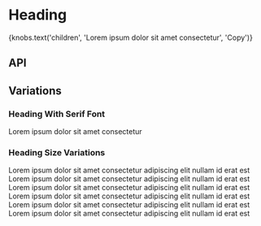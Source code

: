 
<Meta title="Components/Heading" component={Heading} />

# Heading

<Preview>
  <Story name="Base component">
    <Heading
      hasTopMargin={knobs.boolean('hasTopMargin', true, 'Presentation')}
      isFlush={knobs.boolean('isFlush', false, 'Presentation')}
      hasSerifFont={knobs.boolean('hasSerifFont', false, 'Typography')}
      level={knobs.select('level', ['1', '2', '3', '4', '5', '6'], '1', 'Semantics')}
      size={knobs.select('size', ['xSmall', 'small', 'medium', 'large', 'xLarge'], 'large', 'Typography')}
      theme={knobs.select('theme', ['dark', 'light'], 'dark', 'Presentation')}
    >
      {knobs.text('children', 'Lorem ipsum dolor sit amet consectetur', 'Copy')}
    </Heading>
  </Story>
</Preview>

## API

<Props of={Heading} />

## Variations

### Heading With Serif Font

<Preview>
  <Story name="Heading with Serif Font">
    <Heading level="1" size="xLarge" hasSerifFont={true}>
      Lorem ipsum dolor sit amet consectetur
    </Heading>
  </Story>
</Preview>

### Heading Size Variations

<Preview>
  <Story name="Heading size variations">
    <div>
      <Heading level="1" size="xLarge">
        Lorem ipsum dolor sit amet consectetur adipiscing elit nullam id erat est
      </Heading>
      <Heading level="2" size="large">
        Lorem ipsum dolor sit amet consectetur adipiscing elit nullam id erat est
      </Heading>
      <Heading level="3" size="medium">
        Lorem ipsum dolor sit amet consectetur adipiscing elit nullam id erat est
      </Heading>
      <Heading level="4" size="small">
        Lorem ipsum dolor sit amet consectetur adipiscing elit nullam id erat est
      </Heading>
      <Heading level="5" size="xSmall">
        Lorem ipsum dolor sit amet consectetur adipiscing elit nullam id erat est
      </Heading>
      <Heading level="6" size="xXSmall">
        Lorem ipsum dolor sit amet consectetur adipiscing elit nullam id erat est
      </Heading>
    </div>
  </Story>
</Preview>
